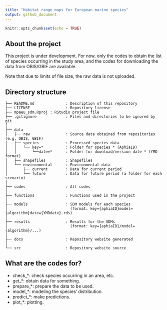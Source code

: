 ```yaml
---
title: "Habitat range maps for European marine species"
output: github_document
---
```


```r
knitr::opts_chunk$set(echo = TRUE)
```

## About the project

This project is under development. For now, only the codes to obtain the list of species occurring in the study area, and the codes for downloading the data from OBIS/GBIF are available.

Note that due to limits of file size, the raw data is not uploaded.

## Directory structure

```
├── README.md              : Description of this repository
├── LICENSE                : Repository license
├── mpaeu_sdm.Rproj : RStudio project file
├── .gitignore             : Files and directories to be ignored by git
│
├── data
│   ├── raw                : Source data obtained from repositories (e.g. OBIS, GBIF)
│   ├── species            : Processed species data
│   │   └── key=*          : Folder for species * (AphiaID)
│   │       └──date=*      : Folder for download/version date * (YMD format)
│   ├── shapefiles         : Shapefiles
│   └── environmental      : Environmental data
│       ├── current        : Data for current period
│       └── future         : Data for future period (a folder for each scenario)
│
├── codes                  : All codes
│
├── functions              : Functions used in the project
│
├── models                 : SDM models for each species 
│                            (format: key={aphiaID}model={algorithm}date={YMDdate}.rds)
│
├── results                : Results for the SDMs
│                            (format: key={aphiaID}/model={algorithm}/...)
│
├── docs                   : Repository website generated
│
└── src                    : Repository website source
```

## What are the codes for?

- check_*: check species occurring in an area, etc.
- get_*: obtain data for something.
- prepare_*: prepare the data to be used.
- model_*: modeling the species' distribution.
- predict_*: make predictions.
- plot_*: plotting.